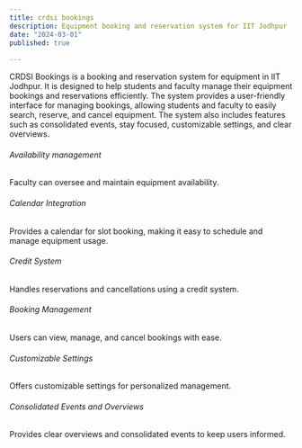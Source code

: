 ```yaml
---
title: crdsi bookings
description: Equipment booking and reservation system for IIT Jodhpur
date: "2024-03-01"
published: true
  
---
```




CRDSI Bookings is a booking and reservation system for equipment in IIT Jodhpur. It is designed to help students and faculty manage their equipment bookings and reservations efficiently. The system provides a user-friendly interface for managing bookings, allowing students and faculty to easily search, reserve, and cancel equipment. The system also includes features such as consolidated events, stay focused, customizable settings, and clear overviews.

###### Availability management
Faculty can oversee and maintain equipment availability.

###### Calendar Integration
Provides a calendar for slot booking, making it easy to schedule and manage equipment usage.

###### Credit System
Handles reservations and cancellations using a credit system.

###### Booking Management
Users can view, manage, and cancel bookings with ease.

###### Customizable Settings 
Offers customizable settings for personalized management.

###### Consolidated Events and Overviews 
Provides clear overviews and consolidated events to keep users informed.